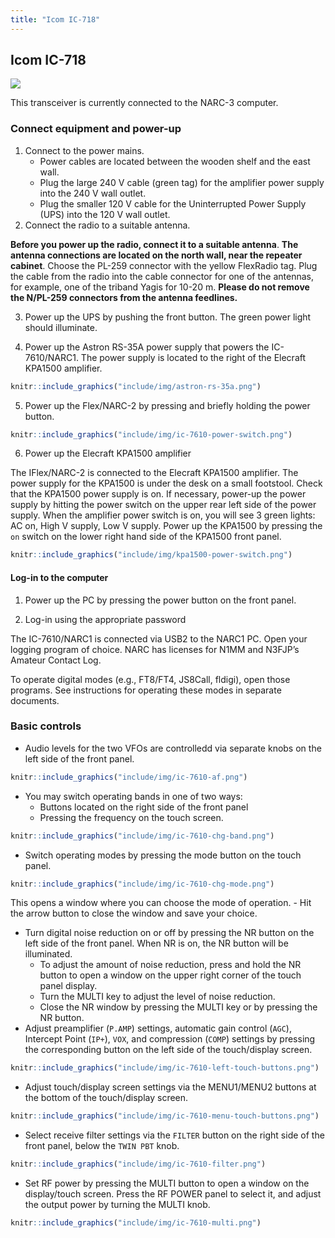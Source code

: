 ```yaml
---
title: "Icom IC-718"
---
```


## Icom IC-718

![](include/img/ic-7610.jpg)

This transceiver is currently connected to the NARC-3 computer.

### Connect equipment and power-up

1. Connect to the power mains.
    - Power cables are located between the wooden shelf and the east wall.
    - Plug the large 240 V cable (green tag) for the amplifier power supply into the 240 V wall outlet.
    - Plug the smaller 120 V cable for the Uninterrupted Power Supply (UPS) into the 120 V wall outlet.
    
2. Connect the radio to a suitable antenna.

**Before you power up the radio, connect it to a suitable antenna**.
**The antenna connections are located on the north wall, near the repeater cabinet**.
Choose the PL-259 connector with the <span color="yellow">yellow</span> FlexRadio tag.
Plug the cable from the radio into the cable connector for one of the antennas, for example, one of the triband Yagis for 10-20 m.
**Please do not remove the N/PL-259 connectors from the antenna feedlines.**
    
3. Power up the UPS by pushing the front button. The green power light should illuminate.

4. Power up the Astron RS-35A power supply that powers the IC-7610/NARC1. The power supply is located to the right of the Elecraft KPA1500 amplifier.

```r
knitr::include_graphics("include/img/astron-rs-35a.png")
```

5. Power up the Flex/NARC-2 by pressing and briefly holding the power button.

```r
knitr::include_graphics("include/img/ic-7610-power-switch.png")
```

6. Power up the Elecraft KPA1500 amplifier

The IFlex/NARC-2 is connected to the Elecraft KPA1500 amplifier. 
The power supply for the KPA1500 is under the desk on a small footstool. 
Check that the KPA1500 power supply is on. 
If necessary, power-up the power supply by hitting the power switch on the upper rear left side of the power supply. When the amplifier power switch is on, you will see 3 green lights: AC on, High V supply, Low V supply.
Power up the KPA1500 by pressing the `on` switch on the lower right hand side of the KPA1500 front panel.

```r
knitr::include_graphics("include/img/kpa1500-power-switch.png")
```

#### Log-in to the computer

1. Power up the PC by pressing the power button on the front panel.

2. Log-in using the appropriate password

The IC-7610/NARC1 is connected via USB2 to the NARC1 PC.
Open your logging program of choice. NARC has licenses for N1MM and N3FJP's Amateur Contact Log.

To operate digital modes (e.g., FT8/FT4, JS8Call, fldigi), open those programs. 
See instructions for operating these modes in separate documents.

### Basic controls

- Audio levels for the two VFOs are controlledd via separate knobs on the left side of the front panel.

```r
knitr::include_graphics("include/img/ic-7610-af.png")
```

- You may switch operating bands in one of two ways:
    - Buttons located on the right side of the front panel
    - Pressing the frequency on the touch screen.

```r
knitr::include_graphics("include/img/ic-7610-chg-band.png")
```

- Switch operating modes by pressing the mode button on the touch panel. 

```r
knitr::include_graphics("include/img/ic-7610-chg-mode.png")
```

This opens a window where you can choose the mode of operation.
    - Hit the arrow button to close the window and save your choice.
    
- Turn digital noise reduction on or off by pressing the NR button on the left side of the front panel. 
When NR is on, the NR button will be illuminated.
    - To adjust the amount of noise reduction, press and hold the NR button to open a window on the upper right corner of the touch panel display.
    - Turn the MULTI key to adjust the level of noise reduction.
    - Close the NR window by pressing the MULTI key or by pressing the NR button.
- Adjust preamplifier (`P.AMP`) settings, automatic gain control (`AGC`), Intercept Point (`IP+`), `VOX`, and compression (`COMP`) settings by pressing the corresponding button on the left side of the touch/display screen.

```r
knitr::include_graphics("include/img/ic-7610-left-touch-buttons.png")
```

- Adjust touch/display screen settings via the MENU1/MENU2 buttons at the bottom of the touch/display screen.

```r
knitr::include_graphics("include/img/ic-7610-menu-touch-buttons.png")
```

- Select receive filter settings via the `FILTER` button on the right side of the front panel, below the `TWIN PBT` knob.

```r
knitr::include_graphics("include/img/ic-7610-filter.png")
```

- Set RF power by pressing the MULTI button to open a window on the display/touch screen. Press the RF POWER panel to select it, and adjust the output power by turning the MULTI knob.

```r
knitr::include_graphics("include/img/ic-7610-multi.png")
```
